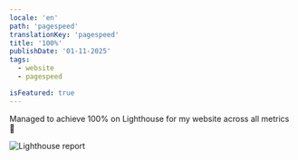 ```yaml
---
locale: 'en'
path: 'pagespeed'
translationKey: 'pagespeed'
title: '100%'
publishDate: '01-11-2025'
tags:
  - website
  - pagespeed

isFeatured: true
---
```


Managed to achieve 100% on Lighthouse for my website across all metrics 🤘

![Lighthouse report](../../assets/blog/pagespeed.png)
